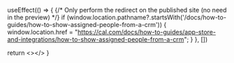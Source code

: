 
  useEffect(() => {
    {/* Only perform the redirect on the published site (no need in the preview) */}
    if (window.location.pathname?.startsWith('/docs/how-to-guides/how-to-show-assigned-people-from-a-crm')) {
      window.location.href = "https://cal.com/docs/how-to-guides/app-store-and-integrations/how-to-show-assigned-people-from-a-crm";
    }
  }, [])
  
  return <></>
}

<Redirect />
